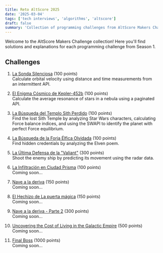 ```yaml
---
title: Reto AltScore 2025
date: '2025-03-04'
tags: ['tech interviews', 'algorithms', 'altscore']
draft: false
summary: 'Collection of programming challenges from AltScore Makers Challenge Season 1'
---
```


Welcome to the AltScore Makers Challenge collection! Here you'll find solutions and explanations for each programming challenge from Season 1.

## Challenges

1. [La Sonda Silenciosa](/blog/altscore-makers-challenge/1-la-sonda-silenciosa) (100 points)  
   Calculate orbital velocity using distance and time measurements from an intermittent API.

2. [El Enigma Cósmico de Kepler-452b](/blog/altscore-makers-challenge/2-el-enigma-cosmico) (100 points)  
   Calculate the average resonance of stars in a nebula using a paginated API.

3. [La Búsqueda del Templo Sith Perdido](/blog/altscore-makers-challenge/3-templo-sith) (100 points)  
   Find the lost Sith Temple by analyzing Star Wars characters, calculating Force balance indices, and using the SWAPI to identify the planet with perfect Force equilibrium.

4. [La Búsqueda de la Forja Élfica Olvidada](/blog/altscore-makers-challenge/4-forja-elfica) (100 points)  
   Find hidden credentials by analyzing the Elven poem.

5. [La Última Defensa de la "Valiant"](/blog/altscore-makers-challenge/5-ultima-defensa) (300 points)  
   Shoot the enemy ship by predicting its movement using the radar data.

6. [La Infiltración en Ciudad Prisma](/blog/altscore-makers-challenge/6-ciudad-prisma) (100 points)  
   Coming soon...

7. [Nave a la deriva](/blog/altscore-makers-challenge/7-nave-deriva) (150 points)  
   Coming soon...

8. [El Hechizo de La puerta mágica](/blog/altscore-makers-challenge/8-puerta-magica) (150 points)  
   Coming soon...

9. [Nave a la deriva - Parte 2](/blog/altscore-makers-challenge/9-nave-deriva-2) (300 points)  
   Coming soon...

10. [Uncovering the Cost of Living in the Galactic Empire](/blog/altscore-makers-challenge/10-galactic-cost) (500 points)  
    Coming soon...

11. [Final Boss](/blog/altscore-makers-challenge/11-final-boss) (1000 points)  
    Coming soon...

